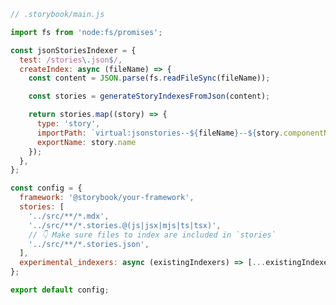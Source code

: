 ```js
// .storybook/main.js

import fs from 'node:fs/promises';

const jsonStoriesIndexer = {
  test: /stories\.json$/,
  createIndex: async (fileName) => {
    const content = JSON.parse(fs.readFileSync(fileName));

    const stories = generateStoryIndexesFromJson(content);

    return stories.map((story) => {
      type: 'story',
      importPath: `virtual:jsonstories--${fileName}--${story.componentName}`,
      exportName: story.name
    });
  },
};

const config = {
  framework: '@storybook/your-framework',
  stories: [
    '../src/**/*.mdx',
    '../src/**/*.stories.@(js|jsx|mjs|ts|tsx)',
    // 👇 Make sure files to index are included in `stories`
    '../src/**/*.stories.json',
  ],
  experimental_indexers: async (existingIndexers) => [...existingIndexers, jsonStoriesIndexer];
};

export default config;
```
